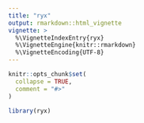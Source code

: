 ```yaml
---
title: "ryx"
output: rmarkdown::html_vignette
vignette: >
  %\VignetteIndexEntry{ryx}
  %\VignetteEngine{knitr::rmarkdown}
  %\VignetteEncoding{UTF-8}
---
```


```r
knitr::opts_chunk$set(
  collapse = TRUE,
  comment = "#>"
)
```

```r
library(ryx)
```
